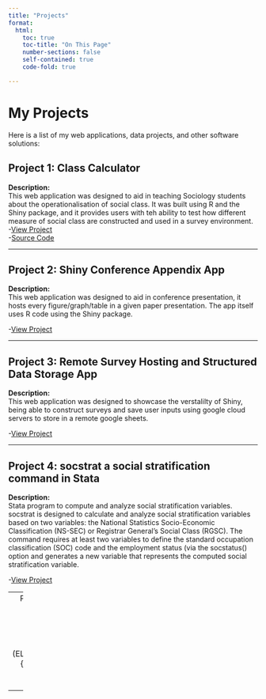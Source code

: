 ---
title: "Projects"
format: 
  html:
    toc: true
    toc-title: "On This Page"
    number-sections: false
    self-contained: true
    code-fold: true

---
  
# My Projects
  
Here is a list of my web applications, data projects, and other software solutions:
  
## Project 1: Class Calculator
  
  **Description:**  
This web application was designed to aid in teaching Sociology students about the operationalisation of social class. It was built using R and the Shiny package, and it provides users with teh ability to test how different measure of social class are constructed and used in a survey environment.  
-[View Project](https://eosscc.shinyapps.io/Class_Calculator/)  
-[Source Code](https://github.com/EOSSCC/Class-Calculator/tree/main)
  
  ---
  
## Project 2: Shiny Conference Appendix App
  
  **Description:**  
This web application was designed to aid in conference presentation, it hosts every figure/graph/table in a given paper presentation. The app itself uses R code using the Shiny package.

-[View Project](https://scottoatley.shinyapps.io/Youth_In_Transition/)  

  
  ---
  
## Project 3: Remote Survey Hosting and Structured Data Storage App
  
  **Description:**  
This web application was designed to showcase the verstalilty of Shiny, being able to construct surveys and save user inputs using google cloud servers to store in a remote google sheets. 

-[View Project](https://scottoatley.shinyapps.io/trainingapp/)  

  
  ---

## Project 4: socstrat a social stratification command in Stata
  
  **Description:**  
Stata program to compute and analyze social stratification variables. socstrat is designed to calculate and analyze social stratification variables based on two variables: the National Statistics Socio-Economic Classification (NS-SEC) or Registrar General's Social Class (RGSC). The command requires at least two variables to define the standard occupation classification (SOC) code and the employment status (via the socstatus() option and generates a new variable that represents the computed social stratification variable.

-[View Project](https://github.com/Scott0atley/socstrat)  

  
  ---
## Project 5: Dervied Detailed Ethnicity Measure for English Longitudinal Study of Ageing (ELSA)
  
  **Description:**  

-[View Project](ELSA_Ethnicity_Report_SO_30062025_v2.pdf){target="_blank"} 
Detailed Roadmap of Ethnicity Data Collection in the English Longitudinal Study of Ageing (ELSA)
  
  ---
  
